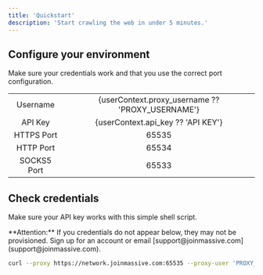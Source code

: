 ```yaml
---
title: 'Quickstart'
description: 'Start crawling the web in under 5 minutes.'
---
```


## Configure your environment

Make sure your credentials work and that you use the correct port configuration.

| | |
| :---: | :---: |
| Username    | {userContext.proxy_username ?? 'PROXY_USERNAME'} |
| API Key     | {userContext.api_key ?? 'API KEY'} |
| HTTPS Port  | 65535 |
| HTTP Port   | 65534 |
| SOCKS5 Port | 65533 |

## Check credentials

Make sure your API key works with this simple shell script.

<Info>
  **Attention:** If you credentials do not appear below, they may not be provisioned. Sign up for an account or email [support@joinmassive.com](support@joinmassive.com).
</Info>

```bash
curl --proxy https://network.joinmassive.com:65535 --proxy-user 'PROXY_USERNAME:API_KEY' https://cloudflare.com/cdn-cgi/trace
```
